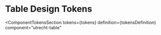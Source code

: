<!-- @license CC0-1.0 -->


<Meta id="html-table--design-tokens" title="HTML Component/Table/Design Tokens" />

# Table Design Tokens

<ComponentTokensSection
  tokens={tokens}
  definition={tokensDefinition}
  component="utrecht-table"
></ComponentTokensSection>
